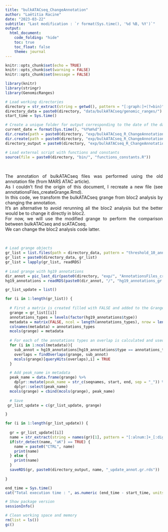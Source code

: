 ```yaml
---
title: "bulkATACseq_ChangeAnnotation"
author: "Laëtitia Racine"
date: "2023-03-22"
subtitle: "Last modification : `r format(Sys.time(), '%d %B, %Y')`"
output:
  html_document:
    code_folding: "hide"
    toc: true
    toc_float: false
    theme: journal
---
```


<style>
body {text-align: justify}
</style>

```r

knitr::opts_chunk$set(echo = TRUE)
knitr::opts_chunk$set(warning = FALSE)
knitr::opts_chunk$set(message = FALSE)

```

```r

library(knitr)
library(stringr)
library(GenomicRanges)

```

```r

# Load working directories
directory = str_extract(string = getwd(), pattern = "[:graph:]+(?=bin)")
directory_data = paste0(directory, "data/bulkATACseq/genomic_ranges/")
start_time = Sys.time()

# Create a unique folder for output corresponding to the date of the day
current_date = format(Sys.time(), "%Y%m%d")
dir.create(path = paste0(directory, "exp/bulkATACseq_R_ChangeAnnotation/"))
dir.create(path = paste0(directory, "exp/bulkATACseq_R_ChangeAnnotation/", current_date))
directory_output = paste0(directory, "exp/bulkATACseq_R_ChangeAnnotation/", current_date, "/")

# Load external script with functions and constants
source(file = paste0(directory, "bin/", "functions_constants.R"))

```

<br>

The annotation of bulkATACseq files was performed using the old annotation file (from MARS ATAC article).  
As I couldn't find the origin of this document, I recreate a new file (see annotationsFiles_createGrange.Rmd).  
In this code, we transform the bulkATACseq grange from bloc2 analysis by changing the annotation.  
It's an alternative to avoid rerunning all the bloc2 analysis but the better would be to change it directly in bloc2.  
For now, we will use the modified grange to perform the comparison between bulkATACseq and scATACseq.  
We can change the bloc2 analysis code latter.  

<br>

```r

# Load grange objects 
gr_list = list.files(path = directory_data, pattern = "threshold_10_ann.gr.rds")
gr_list = paste0(directory_data, gr_list)
gr_list = lapply(gr_list, readRDS)
  
# Load grange with hg19 annotations
dir_annot = pic_last_dir(paste0(directory, "exp/", "AnnotationsFiles_createGrange/"))
hg19_annotations = readRDS(paste0(dir_annot, "/", "hg19_annotations_gr.rds"))

```

```r

gr_list_update = list()

for (i in 1:length(gr_list)) {
  
  # First a matrix is created filled with FALSE and added to the Grange
  grange = gr_list[[i]]
  annotations_types = levels(factor(hg19_annotations$type))
  metadata = matrix(FALSE, ncol = length(annotations_types), nrow = length(names(grange)))
  colnames(metadata) = annotations_types
  mcols(grange) = metadata
  
  # For each of the annotations types an overlap is calculated and used to assigned the peak as TRUE when overlapping with the annotation
  for (i in 1:ncol(metadata)){
    sub_annot = hg19_annotations[hg19_annotations$type == annotations_types[i]]
    overlaps = findOverlaps(grange, sub_annot)
    mcols(grange)[queryHits(overlaps),i] = TRUE
  }

  # Add peak_name in metadata
  peak_name = data.frame(grange) %>%
    dplyr::mutate(peak_name = str_c(seqnames, start, end, sep = "_")) %>%
    dplyr::select(peak_name)
  mcols(grange) = cbind(mcols(grange), peak_name)
  
  # Save 
 gr_list_update = c(gr_list_update, grange)

}

```

```r

for (i in 1:length(gr_list_update)) {
  
  gr = gr_list_update[[i]]
  name = str_extract(string = names(gr)[1], pattern = "[:alnum:]+_[:digit:]{2}h_[:graph:]+(?=_peak)")
  if(str_detect(name, "aK") == TRUE) {
    name = paste0("CTRL", name) 
    print(name)
  } else {
    print(name) 
  }
  saveRDS(gr, paste0(directory_output, name, "_update_annot.gr.rds"))
  
}

```


```r

end_time = Sys.time()
cat("Total execution time : ", as.numeric (end_time - start_time, units = "mins"), "minutes")

# Show package version
sessionInfo()

```

```r

# Clean working space and memory 
rm(list = ls())
gc()

```

